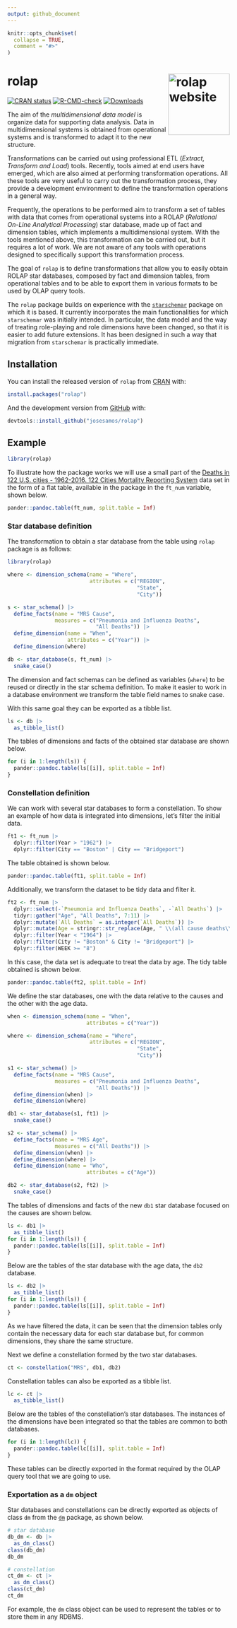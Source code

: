 ```yaml
---
output: github_document
---
```


<!-- README.md is generated from README.Rmd. Please edit that file -->

```r
knitr::opts_chunk$set(
  collapse = TRUE,
  comment = "#>"
)
```

# rolap <a href="https://josesamos.github.io/rolap/"><img src="man/figures/logo.png" align="right" height="139" alt="rolap website" /></a>

<!-- badges: start -->
[![CRAN status](https://www.r-pkg.org/badges/version/rolap)](https://CRAN.R-project.org/package=rolap)
[![R-CMD-check](https://github.com/josesamos/rolap/actions/workflows/R-CMD-check.yaml/badge.svg)](https://github.com/josesamos/rolap/actions/workflows/R-CMD-check.yaml)
[![Downloads](http://cranlogs.r-pkg.org/badges/rolap?color=brightgreen)](http://www.r-pkg.org/pkg/rolap)
<!-- badges: end -->

<!-- [![Codecov test coverage](https://codecov.io/gh/josesamos/rolap/branch/master/graph/badge.svg)](https://app.codecov.io/gh/josesamos/rolap?branch=master) -->

The aim of the *multidimensional data model* is organize data for supporting data analysis. Data in multidimensional systems is obtained from operational systems and is transformed to adapt it to the new structure.

Transformations can be carried out using professional ETL (*Extract, Transform and Load*) tools. Recently, tools aimed at end users have emerged, which are also aimed at performing transformation operations. All these tools are very useful to carry out the transformation process, they provide a development environment to define the transformation operations in a general way.

Frequently, the operations to be performed aim to transform a set of tables with data that comes from operational systems into a ROLAP (*Relational On-Line Analytical Processing*) star database, made up of fact and dimension tables, which implements a multidimensional system. With the tools mentioned above, this transformation can be carried out, but it requires a lot of work. We are not aware of any tools with operations designed to specifically support this transformation process. 

The goal of `rolap` is to define transformations that allow you to easily obtain ROLAP star databases, composed by fact and dimension tables, from operational tables and to be able to export them in various formats to be used by OLAP query tools. 

The `rolap` package builds on experience with the [`starschemar`](https://CRAN.R-project.org/package=starschemar) package on which it is based. It currently incorporates the main functionalities for which `starschemar` was initially intended. In particular, the data model and the way of treating role-playing and role dimensions have been changed, so that it is easier to add future extensions. It has been designed in such a way that migration from `starschemar` is practically immediate.

## Installation

You can install the released version of `rolap` from [CRAN](https://CRAN.R-project.org) with:

``` r
install.packages("rolap")
```

And the development version from [GitHub](https://github.com/) with:

``` r
devtools::install_github("josesamos/rolap")
```

## Example

```r
library(rolap)
```

To illustrate how the package works we will use a small part of the [Deaths in 122 U.S. cities - 1962-2016. 122 Cities Mortality Reporting System](https://catalog.data.gov/dataset/deaths-in-122-u-s-cities-1962-2016-122-cities-mortality-reporting-system) data set in the form of a flat table, available in the package in the `ft_num` variable, shown below.

```r
pander::pandoc.table(ft_num, split.table = Inf)
```

### Star database definition

The transformation to obtain a star database from the table using `rolap` package is as follows:

```r
library(rolap)

where <- dimension_schema(name = "Where",
                          attributes = c("REGION",
                                         "State",
                                         "City"))

s <- star_schema() |>
  define_facts(name = "MRS Cause",
               measures = c("Pneumonia and Influenza Deaths",
                            "All Deaths")) |>
  define_dimension(name = "When",
                   attributes = c("Year")) |>
  define_dimension(where)

db <- star_database(s, ft_num) |>
  snake_case()
```

The dimension and fact schemas can be defined as variables (`where`) to be reused or directly in the star schema definition. To make it easier to work in a database environment we transform the table field names to snake case. 

With this same goal they can be exported as a tibble list.

```r
ls <- db |>
  as_tibble_list()
```

The tables of dimensions and facts of the obtained star database are shown below.

```r
for (i in 1:length(ls)) {
  pander::pandoc.table(ls[[i]], split.table = Inf)
}
```


### Constellation definition

We can work with several star databases to form a constellation. To show an example of how data is integrated into dimensions, let's filter the initial data. 

```r
ft1 <- ft_num |>
  dplyr::filter(Year > "1962") |>
  dplyr::filter(City == "Boston" | City == "Bridgeport")
```

The table obtained is shown below.

```r
pander::pandoc.table(ft1, split.table = Inf)
```

Additionally, we transform the dataset to be tidy data and filter it.

```r
ft2 <- ft_num |>
  dplyr::select(-`Pneumonia and Influenza Deaths`, -`All Deaths`) |>
  tidyr::gather("Age", "All Deaths", 7:11) |>
  dplyr::mutate(`All Deaths` = as.integer(`All Deaths`)) |>
  dplyr::mutate(Age = stringr::str_replace(Age, " \\(all cause deaths\\)", "")) |>
  dplyr::filter(Year < "1964") |>
  dplyr::filter(City != "Boston" & City != "Bridgeport") |>
  dplyr::filter(WEEK >= "8")
```

In this case, the data set is adequate to treat the data by age. The tidy table obtained is shown below.

```r
pander::pandoc.table(ft2, split.table = Inf)
```

We define the star databases, one with the data relative to the causes and the other with the age data.

```r
when <- dimension_schema(name = "When",
                         attributes = c("Year"))

where <- dimension_schema(name = "Where",
                          attributes = c("REGION",
                                         "State",
                                         "City"))

s1 <- star_schema() |>
  define_facts(name = "MRS Cause",
               measures = c("Pneumonia and Influenza Deaths",
                            "All Deaths")) |>
  define_dimension(when) |>
  define_dimension(where)

db1 <- star_database(s1, ft1) |>
  snake_case()

s2 <- star_schema() |>
  define_facts(name = "MRS Age",
               measures = c("All Deaths")) |>
  define_dimension(when) |>
  define_dimension(where) |>
  define_dimension(name = "Who",
                         attributes = c("Age"))

db2 <- star_database(s2, ft2) |>
  snake_case()
```

The tables of dimensions and facts of the new `db1` star database focused on the causes are shown below.

```r
ls <- db1 |>
  as_tibble_list()
for (i in 1:length(ls)) {
  pander::pandoc.table(ls[[i]], split.table = Inf)
}
```

Below are the tables of the star database with the age data, the `db2` database.

```r
ls <- db2 |>
  as_tibble_list()
for (i in 1:length(ls)) {
  pander::pandoc.table(ls[[i]], split.table = Inf)
}
```

As we have filtered the data, it can be seen that the dimension tables only contain the necessary data for each star database but, for common dimensions, they share the same structure.

Next we define a constellation formed by the two star databases.

```r
ct <- constellation("MRS", db1, db2)
```

Constellation tables can also be exported as a tibble list.

```r
lc <- ct |>
  as_tibble_list()
```

Below are the tables of the constellation's star databases. The instances of the dimensions have been integrated so that the tables are common to both databases.

```r
for (i in 1:length(lc)) {
  pander::pandoc.table(lc[[i]], split.table = Inf)
}
```

These tables can be directly exported in the format required by the OLAP query tool that we are going to use.

### Exportation as a `dm` object

Star databases and constellations can be directly exported as objects of class `dm` from the [`dm`](https://cran.r-project.org/package=dm) package, as shown below.

```r
# star database
db_dm <- db |>
  as_dm_class()
class(db_dm)
db_dm
```

```r
# constellation
ct_dm <- ct |>
  as_dm_class()
class(ct_dm)
ct_dm
```

For example, the `dm` class object can be used to represent the tables or to store them in any RDBMS.
